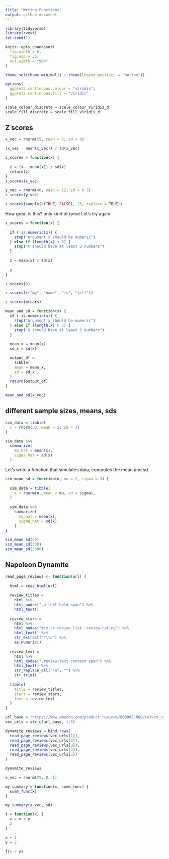 ```yaml
---
title: "Wrting Functions"
output: github_document
---
```


```r
library(tidyverse)
library(rvest)
set.seed(1)

knitr::opts_chunk$set(
  fig.width = 6,
  fig.asp = .6,
  out.width = "90%"
)

theme_set(theme_minimal() + theme(legend.position = "bottom"))

options(
  ggplot2.continuous.colour = "viridis",
  ggplot2.continuous.fill = "viridis"
)

scale_colour_discrete = scale_colour_viridis_d
scale_fill_discrete = scale_fill_viridis_d
```


## Z scores
```r
x_vec = rnorm(25, mean = 5, sd = 4)

(x_vec - mean(x_vec)) / sd(x_vec)
```


```r
z_scores = function(x) {
  
  z = (x - mean(x)) / sd(x)
  return(z)
}
z_scores(x_vec)

y_vec = rnorm(40, mean = 12, sd = 0.3)
z_scores(y_vec)

z_scores(sample(c(TRUE, FALSE), 25, replace = TRUE))
```

How great is this?
only kind of great
Let's try again
```r
z_scores = function(x) {
  
  if (!is.numeric(x)) {
    stop("Argument x should be numeric")
  } else if (length(x) < 3) {
    stop("X should have at least 3 numbers")
  }
  
  z = mean(x) / sd(x)
  
  z
}
```


```r
z_scores(3)

z_scores(c("my", "name", "is", "jeff"))

z_scores(mtcars)
```



```r
mean_and_sd = function(x) {
  if (!is.numeric(x)) {
    stop("Argument x should be numeric")
  } else if (length(x) < 3) {
    stop("X should have at least 3 numbers")
  }
  
  mean_x = mean(x)
  sd_x = sd(x)

  output_df = 
    tibble(
    mean = mean_x, 
    sd = sd_x
  )
  return(output_df)
}

mean_and_sd(x_vec)
```

## different sample sizes, means, sds

```r
sim_data = tibble(
  x = rnorm(30, mean = 2, sd = 3)
)

sim_data %>% 
  summarize(
    mu_hat = mean(x),
    sigma_hat = sd(x)
  )
```

Let's write a function that simulates data, computes the mean and sd.

```r
sim_mean_sd = function(n, mu = 2, sigma = 3) {
  
  sim_data = tibble(
    x = rnorm(n, mean = mu, sd = sigma),
  )
  
  sim_data %>% 
    summarize(
      mu_hat = mean(x),
      sigma_hat = sd(x)
    )
}

sim_mean_sd(30)
sim_mean_sd(300)
sim_mean_sd(3000)
```


## Napoleon Dynamite

```r
read_page_reviews <- function(url) {
  
  html = read_html(url)
  
  review_titles = 
    html %>%
    html_nodes(".a-text-bold span") %>%
    html_text()
  
  review_stars = 
    html %>%
    html_nodes("#cm_cr-review_list .review-rating") %>%
    html_text() %>%
    str_extract("^\\d") %>%
    as.numeric()
  
  review_text = 
    html %>%
    html_nodes(".review-text-content span") %>%
    html_text() %>% 
    str_replace_all("\n", "") %>% 
    str_trim()
  
  tibble(
    title = review_titles,
    stars = review_stars,
    text = review_text
  )
}
```

```r
url_base = "https://www.amazon.com/product-reviews/B00005JNBQ/ref=cm_cr_arp_d_viewopt_rvwer?ie=UTF8&reviewerType=avp_only_reviews&sortBy=recent&pageNumber="
vec_urls = str_c(url_base, 1:5)

dynamite_reviews = bind_rows(
  read_page_reviews(vec_urls[1]),
  read_page_reviews(vec_urls[2]),
  read_page_reviews(vec_urls[3]),
  read_page_reviews(vec_urls[4]),
  read_page_reviews(vec_urls[5])
)

dynamite_reviews
```

```r
x_vec = rnorm(25, 0, 1)

my_summary = function(x, summ_func) {
  summ_func(x)
}

my_summary(x_vec, sd)
```

```r
f = function(x) {
  z = x + y
  z
}

x = 1
y = 2

f(x = y)
```




